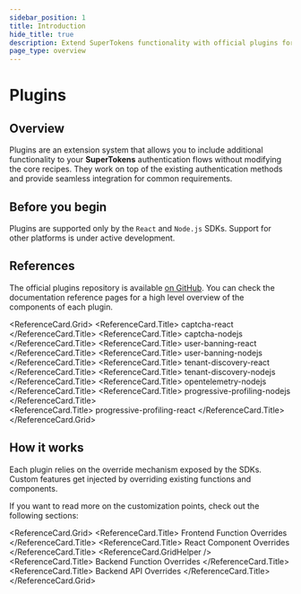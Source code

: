 ```yaml
---
sidebar_position: 1
title: Introduction
hide_title: true
description: Extend SuperTokens functionality with official plugins for enhanced authentication features.
page_type: overview
---
```


# Plugins

## Overview

Plugins are an extension system that allows you to include additional functionality to your **SuperTokens** authentication flows without modifying the core recipes.
They work on top of the existing authentication methods and provide seamless integration for common requirements.

## Before you begin

Plugins are supported only by the `React` and `Node.js` SDKs. 
Support for other platforms is under active development.


## References 

The official plugins repository is available [on GitHub](https://github.com/supertokens/supertokens-plugins).
You can check the documentation reference pages for a high level overview of the components of each plugin.

<ReferenceCard.Grid>
  <ReferenceCard href="/docs/references/plugins/captcha-react">
    <ReferenceCard.Title>
      captcha-react
    </ReferenceCard.Title>
  </ReferenceCard>
  <ReferenceCard href="/docs/references/plugins/captcha-nodejs">
    <ReferenceCard.Title>
      captcha-nodejs
    </ReferenceCard.Title>
  </ReferenceCard>
  <ReferenceCard href="/docs/references/plugins/user-banning-react">
    <ReferenceCard.Title>
      user-banning-react
    </ReferenceCard.Title>
  </ReferenceCard>
  <ReferenceCard href="/docs/references/plugins/user-banning-nodejs">
    <ReferenceCard.Title>
      user-banning-nodejs
    </ReferenceCard.Title>
  </ReferenceCard>
  <ReferenceCard href="/docs/references/plugins/tenant-discovery-react">
    <ReferenceCard.Title>
      tenant-discovery-react
    </ReferenceCard.Title>
  </ReferenceCard>
  <ReferenceCard href="/docs/references/plugins/tenant-discovery-nodejs">
    <ReferenceCard.Title>
      tenant-discovery-nodejs
    </ReferenceCard.Title>
  </ReferenceCard>
  <ReferenceCard href="/docs/references/plugins/opentelemetry-nodejs">
    <ReferenceCard.Title>
      opentelemetry-nodejs
    </ReferenceCard.Title>
  </ReferenceCard>
  <ReferenceCard href="/docs/references/plugins/progressive-profiling-nodejs">
    <ReferenceCard.Title>
      progressive-profiling-nodejs
    </ReferenceCard.Title>
  </ReferenceCard>	
  <ReferenceCard href="/docs/references/plugins/progressive-profiling-react">
    <ReferenceCard.Title>
      progressive-profiling-react
    </ReferenceCard.Title>
  </ReferenceCard>
</ReferenceCard.Grid>


## How it works

Each plugin relies on the override mechanism exposed by the SDKs.
Custom features get injected by overriding existing functions and components.

If you want to read more on the customization points, check out the following sections:

<ReferenceCard.Grid>
  <ReferenceCard href="/docs/references/frontend-sdks/function-overrides">
    <ReferenceCard.Title>
      Frontend Function Overrides
    </ReferenceCard.Title>
  </ReferenceCard>
  <ReferenceCard href="/docs/references/frontend-sdks/prebuilt-ui/override-react-components">
    <ReferenceCard.Title>
      React Component Overrides
    </ReferenceCard.Title>
  </ReferenceCard>
  <ReferenceCard.GridHelper />
  <ReferenceCard href="/docs/references/backend-sdks/function-overrides">
    <ReferenceCard.Title>
      Backend Function Overrides
    </ReferenceCard.Title>
  </ReferenceCard>
  <ReferenceCard href="/docs/references/backend-sdks/api-overrides">
    <ReferenceCard.Title>
      Backend API Overrides
    </ReferenceCard.Title>
  </ReferenceCard>
</ReferenceCard.Grid>


